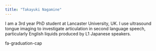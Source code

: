 ```yaml
---
title: "Takayuki Nagamine"
---
```


I am a 3rd year PhD student at Lancaster University, UK. I use ultrasound tongue imaging to investigate articulation in second language speech, particularly English liquids produced by L1 Japanese speakers. 

fa-graduation-cap